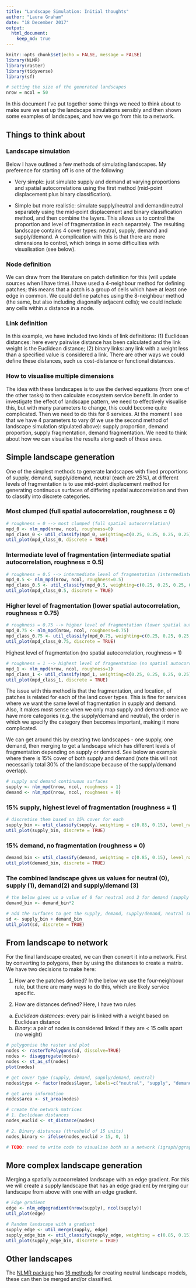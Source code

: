 ```yaml
---
title: "Landscape Simulation: Initial thoughts"
author: "Laura Graham"
date: "18 December 2017"
output: 
  html_document:
    keep_md: true
---
```


```r
knitr::opts_chunk$set(echo = FALSE, message = FALSE)
library(NLMR)
library(raster)
library(tidyverse)
library(sf)

# setting the size of the generated landscapes
nrow = ncol = 50
```
In this document I've put together some things we need to think about to make sure we set up the landscape simulations sensibly and then shown some examples of landscapes, and how we go from this to a network. 

## Things to think about

### Landscape simulation

Below I have outlined a few methods of simulating landscapes. My preference for starting off is one of the following: 

- Very simple: just simulate supply and demand at varying proportions and spatial autocorrelations using the first method (mid-point displacement plus binary classification). 

- Simple but more realistic: simulate supply/neutral and demand/neutral separately using the mid-point displacement and binary classification method, and then combine the layers. This allows us to control the proportion and level of fragmentation in each separately. The resulting landscape contains 4 cover types: neutral, supply, demand and supply/demand. A complication with this is that there are more dimensions to control, which brings in some difficulties with visualisation (see below). 

### Node definition
We can draw from the literature on patch definition for this (will update sources when I have time). I have used a 4-neighbour method for defining patches; this means that a patch is a group of cells which have at least one edge in common. We could define patches using the 8-neighbour method (the same, but also including diagonally adjacent cells); we could include any cells within *x* distance in a node. 

### Link definition
In this example, we have included two kinds of link definitions: (1) Euclidean distances: here every pairwise distance has been calculated and the link weight is the Euclidean distance; (2) binary links: any link with a weight less than a specified value is considered a link. There are other ways we could define these distances, such us cost-distance or functional distances. 

### How to visualise multiple dimensions
The idea with these landscapes is to use the derived equations (from one of the other tasks) to then calculate ecosystem service benefit. In order to investigate the effect of landscape pattern, we need to effectively visualise this, but with many parameters to change, this could become quite complicated. Then we need to do this for 6 services. At the moment I see that we have 4 parameters to vary (if we use the second method of landscape simulation stipulated above): supply proportion, demand proportion, supply fragmentation, demand fragmentation. We need to think about how we can visualise the results along each of these axes. 

## Simple landscape generation

One of the simplest methods to generate landscapes with fixed proportions of supply, demand, supply/demand, neutral (each are 25%), at different levels of fragmentation is to use mid-point displacement method for generating continuous surfaces of differing spatial autocorrelation and then to classify into discrete categories.

### Most clumped (full spatial autocorrelation, roughness = 0)
```r
# roughness = 0 --> most clumped (full spatial autocorrelation)
mpd_0 <- nlm_mpd(nrow, ncol, roughness=0)
mpd_class_0 <- util_classify(mpd_0, weighting=c(0.25, 0.25, 0.25, 0.25), level_names=c("supply", "supply/demand", "demand", "neutral"))
util_plot(mpd_class_0, discrete = TRUE)
```

### Intermediate level of fragmentation (intermediate spatial autocorrelation, roughness = 0.5)
```r
# roughness = 0.5 --> intermediate level of fragmentation (intermediate spatial autocorrelation)
mpd_0.5 <- nlm_mpd(nrow, ncol, roughness=0.5)
mpd_class_0.5 <- util_classify(mpd_0.5, weighting=c(0.25, 0.25, 0.25, 0.25), level_names=c("supply", "supply/demand", "demand", "neutral"))
util_plot(mpd_class_0.5, discrete = TRUE)
```

### Higher level of fragmentation (lower spatial autocorrelation, roughness = 0.75)
```r
# roughness = 0.75 --> higher level of fragmentation (lower spatial autocorrelation)
mpd_0.75 <- nlm_mpd(nrow, ncol, roughness=0.75)
mpd_class_0.75 <- util_classify(mpd_0.75, weighting=c(0.25, 0.25, 0.25, 0.25), level_names=c("supply", "supply/demand", "demand", "neutral"))
util_plot(mpd_class_0.75, discrete = TRUE)
```

Highest level of fragmentation (no spatial autocorrelation, roughness = 1)
```r
# roughness = 1 --> highest level of fragmentation (no spatial autocorrelation)
mpd_1 <- nlm_mpd(nrow, ncol, roughness=1)
mpd_class_1 <- util_classify(mpd_1, weighting=c(0.25, 0.25, 0.25, 0.25), level_names=c("supply", "supply/demand", "demand", "neutral"))
util_plot(mpd_class_1, discrete = TRUE)
```

The issue with this method is that the fragmentation, and location, of patches is related for each of the land cover types. This is fine for services where we want the same level of fragmentation in supply and demand. Also, it makes most sense when we only map supply and demand: once we have more categories (e.g. the supply/demand and neutral), the order in which we specify the category then becomes important, making it more complicated. 

We can get around this by creating two landscapes - one supply, one demand, then merging to get a landscape which has different levels of fragmentation depending on supply or demand. See below an example where there is 15% cover of both supply and demand (note this will not necessarily total 30% of the landscape because of the supply/demand overlap). 


```r
# supply and demand continuous surfaces
supply <- nlm_mpd(nrow, ncol, roughness = 1)
demand <- nlm_mpd(nrow, ncol, roughness = 0)
```

### 15% supply, highest level of fragmentation (roughness = 1)
```r
# discretise them based on 15% cover for each
supply_bin <- util_classify(supply, weighting = c(0.85, 0.15), level_names = c("neutral", "supply"))
util_plot(supply_bin, discrete = TRUE)
```

### 15% demand, no fragmentation (roughness = 0)
```r
demand_bin <- util_classify(demand, weighting = c(0.85, 0.15), level_names = c("neutral", "demand"))
util_plot(demand_bin, discrete = TRUE)
```

### The combined landscape gives us values for neutral (0), supply (1), demand(2) and supply/demand (3)
```r
# the below gives us a value of 0 for neutral and 2 for demand (supply remains at 1) which allows us to add then surfaces together. 
demand_bin <- demand_bin*2

# add the surfaces to get the supply, demand, supply/demand, neutral surfaces
sd <- supply_bin + demand_bin
util_plot(sd, discrete = TRUE)
```

## From landscape to network

For the final landscape created, we can then convert it into a network. First by converting to polygons, then by using the distances to create a matrix. We have two decisions to make here:

1. How are the patches defined? In the below we use the four-neighbour rule, but there are many ways to do this, which are likely service specific. 

2. How are distances defined? Here, I have two rules
  a. *Euclidean distances*: every pair is linked with a weight based on Euclidean distance
  b. *Binary*: a pair of nodes is considered linked if they are < 15 cells apart (no weight)
  
```r
# polygonise the raster and plot
nodes <- rasterToPolygons(sd, dissolve=TRUE)
nodes <- disaggregate(nodes)
nodes <- st_as_sf(nodes)
plot(nodes)

# get cover type (supply, demand, supply/demand, neutral)
nodes$type <- factor(nodes$layer, labels=c("neutral", "supply", "demand", "supply/demand"))

# get area information
nodes$area <- st_area(nodes)

# create the network matrices
# 1. Euclidean distances
nodes_euclid <- st_distance(nodes)

# 2. Binary distances (threshold of 15 units)
nodes_binary <- ifelse(nodes_euclid > 15, 0, 1)

# TODO: need to write code to visualise both as a network (igraph/ggraph packages for this)
```

## More complex landscape generation

Merging a spatially autocorrelated landscape with an edge gradient. For this we will create a supply landscape that has an edge gradient by merging our landscape from above with one with an edge gradient.

```r
# Edge gradient
edge <- nlm_edgegradient(nrow(supply), ncol(supply))
util_plot(edge)

# Random landscape with a gradient
supply_edge <- util_merge(supply, edge)
supply_edge_bin <- util_classify(supply_edge, weighting = c(0.85, 0.15), level_names = c("neutral", "supply"))
util_plot(supply_edge_bin, discrete = TRUE)
```

## Other landscapes
The [NLMR package](https://marcosci.github.io/NLMR/) has [16 methods](https://marcosci.github.io/NLMR/articles/bestiary.html) for creating neutral landscape models, these can then be merged and/or classified. 
